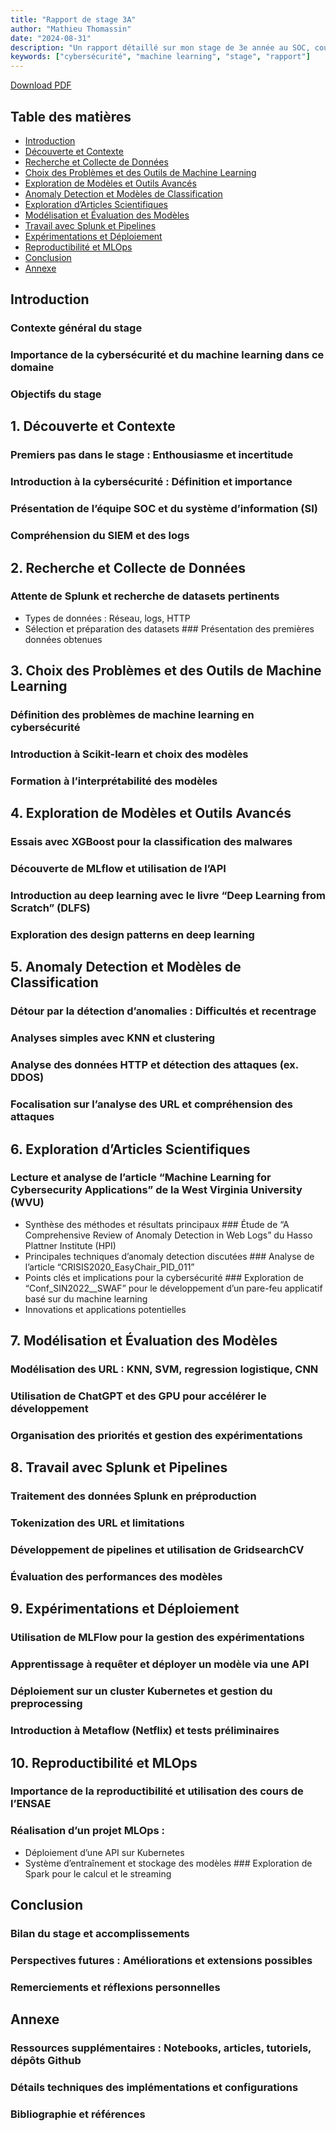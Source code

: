 ```yaml
---
title: "Rapport de stage 3A"
author: "Mathieu Thomassin"
date: "2024-08-31"
description: "Un rapport détaillé sur mon stage de 3e année au SOC, couvrant divers aspects de la cybersécurité et du machine learning."
keywords: ["cybersécurité", "machine learning", "stage", "rapport"]
---
```


[Download PDF](docs/index.pdf)

## Table des matières

- [Introduction](#introduction)
- [Découverte et Contexte](#1-découverte-et-contexte)
- [Recherche et Collecte de Données](#2-recherche-et-collecte-de-données)
- [Choix des Problèmes et des Outils de Machine Learning](#3-choix-des-problèmes-et-des-outils-de-machine-learning)
- [Exploration de Modèles et Outils Avancés](#4-exploration-de-modèles-et-outils-avancés)
- [Anomaly Detection et Modèles de Classification](#5-anomaly-detection-et-modèles-de-classification)
- [Exploration d'Articles Scientifiques](#6-exploration-darticles-scientifiques)
- [Modélisation et Évaluation des Modèles](#7-modélisation-et-évaluation-des-modèles)
- [Travail avec Splunk et Pipelines](#8-travail-avec-splunk-et-pipelines)
- [Expérimentations et Déploiement](#9-expérimentations-et-déploiement)
- [Reproductibilité et MLOps](#10-reproductibilité-et-mlops)
- [Conclusion](#conclusion)
- [Annexe](#annexe)



## Introduction


### Contexte général du stage
### Importance de la cybersécurité et du machine learning dans ce domaine
### Objectifs du stage

## 1. Découverte et Contexte
### Premiers pas dans le stage : Enthousiasme et incertitude
### Introduction à la cybersécurité : Définition et importance
### Présentation de l'équipe SOC et du système d'information (SI)
### Compréhension du SIEM et des logs

## 2. Recherche et Collecte de Données
### Attente de Splunk et recherche de datasets pertinents
  - Types de données : Réseau, logs, HTTP
  - Sélection et préparation des datasets
### Présentation des premières données obtenues

## 3. Choix des Problèmes et des Outils de Machine Learning
### Définition des problèmes de machine learning en cybersécurité
### Introduction à Scikit-learn et choix des modèles
### Formation à l'interprétabilité des modèles

## 4. Exploration de Modèles et Outils Avancés
### Essais avec XGBoost pour la classification des malwares
### Découverte de MLflow et utilisation de l'API
### Introduction au deep learning avec le livre "Deep Learning from Scratch" (DLFS)
### Exploration des design patterns en deep learning

## 5. Anomaly Detection et Modèles de Classification
### Détour par la détection d'anomalies : Difficultés et recentrage
### Analyses simples avec KNN et clustering
### Analyse des données HTTP et détection des attaques (ex. DDOS)
### Focalisation sur l'analyse des URL et compréhension des attaques

## 6. Exploration d'Articles Scientifiques
### Lecture et analyse de l'article "Machine Learning for Cybersecurity Applications" de la West Virginia University (WVU)
  - Synthèse des méthodes et résultats principaux
### Étude de "A Comprehensive Review of Anomaly Detection in Web Logs" du Hasso Plattner Institute (HPI)
  - Principales techniques d'anomaly detection discutées
### Analyse de l'article "CRISIS2020_EasyChair_PID_011"
  - Points clés et implications pour la cybersécurité
### Exploration de "Conf_SIN2022__SWAF" pour le développement d'un pare-feu applicatif basé sur du machine learning
  - Innovations et applications potentielles

## 7. Modélisation et Évaluation des Modèles
### Modélisation des URL : KNN, SVM, regression logistique, CNN
### Utilisation de ChatGPT et des GPU pour accélérer le développement
### Organisation des priorités et gestion des expérimentations

## 8. Travail avec Splunk et Pipelines
### Traitement des données Splunk en préproduction
### Tokenization des URL et limitations
### Développement de pipelines et utilisation de GridsearchCV
### Évaluation des performances des modèles

## 9. Expérimentations et Déploiement
### Utilisation de MLFlow pour la gestion des expérimentations
### Apprentissage à requêter et déployer un modèle via une API
### Déploiement sur un cluster Kubernetes et gestion du preprocessing
### Introduction à Metaflow (Netflix) et tests préliminaires

## 10. Reproductibilité et MLOps
### Importance de la reproductibilité et utilisation des cours de l'ENSAE
### Réalisation d'un projet MLOps :
  - Déploiement d’une API sur Kubernetes
  - Système d’entraînement et stockage des modèles
### Exploration de Spark pour le calcul et le streaming

## Conclusion
### Bilan du stage et accomplissements
### Perspectives futures : Améliorations et extensions possibles
### Remerciements et réflexions personnelles

## Annexe
### Ressources supplémentaires : Notebooks, articles, tutoriels, dépôts Github
### Détails techniques des implémentations et configurations
### Bibliographie et références
